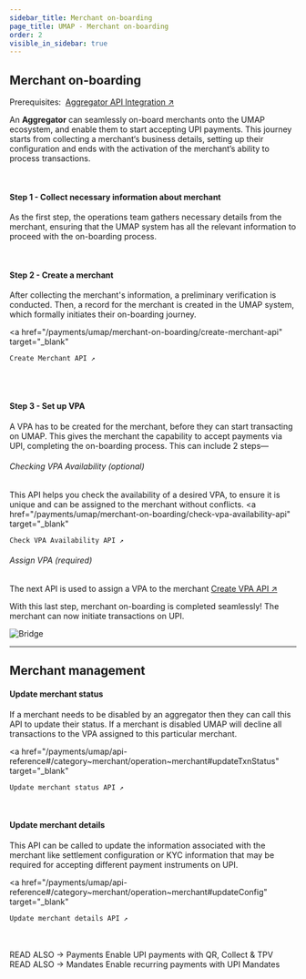 ```yaml
---
sidebar_title: Merchant on-boarding
page_title: UMAP - Merchant on-boarding
order: 2
visible_in_sidebar: true
---
```


## Merchant on-boarding

<Card padding="nano" shape="rounded" marginBottom="micro" marginTop="micro">
    <Text weight="600">
        Prerequisites:&nbsp;
        <a href="/payments/umap/api-integration/aggregators" target="_blank">Aggregator API Integration ↗</a>
    </Text>
</Card>

An **Aggregator** can seamlessly on-board merchants onto the UMAP ecosystem, and enable them to start accepting UPI payments. This journey starts from collecting a merchant‘s business details, setting up their configuration and ends with the activation of the merchant’s ability to process transactions.

<br/>

#### Step 1 - Collect necessary information about merchant

As the first step, the operations team gathers necessary details from the merchant, ensuring that the UMAP system has all the relevant information to proceed with the on-boarding process.

<br/>

#### Step 2 - Create a merchant

After collecting the merchant's information, a preliminary verification is conducted. Then, a record for the merchant is created in the UMAP system, which formally initiates their on-boarding journey.

<a
    href="/payments/umap/merchant-on-boarding/create-merchant-api"
    target="_blank"
>
    Create Merchant API ↗
</a>

<br/>
<br/>

#### Step 3 - Set up VPA
A VPA has to be created for the merchant, before they can start transacting on UMAP. This gives the merchant the capability to accept payments via UPI, completing the on-boarding process. This can include 2 steps—

###### Checking VPA Availability (optional)

This API helps you check the availability of a desired VPA, to ensure it is unique and can be assigned to the merchant without conflicts.
<a
    href="/payments/umap/merchant-on-boarding/check-vpa-availability-api"
    target="_blank"
>
    Check VPA Availability API ↗
</a>

###### Assign VPA (required)
The next API is used to assign a VPA to the merchant
<a href="/payments/umap/merchant-on-boarding/create-vpa-api" target="_blank">
    Create VPA API ↗
</a>

With this last step, merchant on-boarding is completed seamlessly! The merchant can now initiate transactions on UPI.

<img
    src="https://storage.googleapis.com/strapi-assets/latest/Frame_108/Frame_108.png"
    alt="Bridge"
/>

<hr class="primary" />

## Merchant management

#### Update merchant status

If a merchant needs to be disabled by an aggregator then they can call this API to update their status. If a merchant is disabled UMAP will decline all transactions to the VPA assigned to this particular merchant.

<a
    href="/payments/umap/api-reference#/category~merchant/operation~merchant#updateTxnStatus"
    target="_blank"
>
    Update merchant status API ↗
</a>

<br/>

#### Update merchant details

This API can be called to update the information associated with the merchant like settlement configuration or KYC information that may be required for accepting different payment instruments on UPI.

<a
    href="/payments/umap/api-reference#/category~merchant/operation~merchant#updateConfig"
    target="_blank"
>
    Update merchant details API ↗
</a>

<br/>
<br/>

<Row>
    <Portion desktopSpan="half" marginBottom="nano">
        <Link href="/payments/umap/api-integration/aggregators">
            <Card padding="micro" shape="rounded">
                <Text
                    size="small"
                    weight="600"
                    textColor="slate-60"
                    marginBottom="micro"
                >
                    READ ALSO &rarr;
                </Text>
                <Text size="large" weight="600" textColor="blue-90">
                    Payments
                </Text>
                <Text weight="400">
                    Enable UPI payments with QR, Collect & TPV
                </Text>
            </Card>
        </Link>
    </Portion>
    <Portion desktopSpan="half">
        <Link href="/payments/umap/api-integration/merchants">
            <Card padding="micro" shape="rounded">
                <Text
                    size="small"
                    weight="600"
                    textColor="slate-60"
                    marginBottom="micro"
                >
                    READ ALSO &rarr;
                </Text>
                <Text size="large" weight="600" textColor="blue-90">
                    Mandates
                </Text>
                <Text weight="400">
                    Enable recurring payments with UPI Mandates
                </Text>
            </Card>
        </Link>
    </Portion>
</Row>

<WasPageHelpful />
